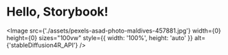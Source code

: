 
<Meta title="Configure your project" />

<h1 className="title">Hello, Storybook!</h1>

<Image
    src={'./assets/pexels-asad-photo-maldives-457881.jpg'}
    width={0}
    height={0}
    sizes="100vw"
    style={{ width: '100%', height: 'auto' }}
    alt={'stableDiffusion4R_API'}
/>

<style>
    {`
    .title {
      text-align: center;
      font-size: 30px;
    }
  `}
</style>
